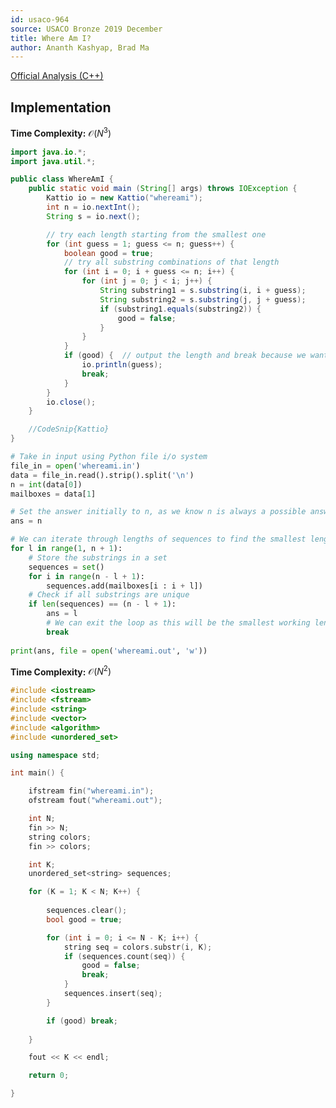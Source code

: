 ```yaml
---
id: usaco-964
source: USACO Bronze 2019 December
title: Where Am I?
author: Ananth Kashyap, Brad Ma
---
```


[Official Analysis (C++)](http://www.usaco.org/current/data/sol_whereami_bronze_dec19.html)

## Implementation

**Time Complexity:** $\mathcal{O}(N^3)$

<LanguageSection>
	
<JavaSection>

```java
import java.io.*;
import java.util.*;

public class WhereAmI {
	public static void main (String[] args) throws IOException {
		Kattio io = new Kattio("whereami");
		int n = io.nextInt();
		String s = io.next();

		// try each length starting from the smallest one
		for (int guess = 1; guess <= n; guess++) {
			boolean good = true;
			// try all substring combinations of that length
			for (int i = 0; i + guess <= n; i++) {
				for (int j = 0; j < i; j++) {
					String substring1 = s.substring(i, i + guess);
					String substring2 = s.substring(j, j + guess);
					if (substring1.equals(substring2)) {
						good = false;
					}
				}
			}
			if (good) {  // output the length and break because we want the minimum
				io.println(guess);
				break;
			}
		}
		io.close();
	}

	//CodeSnip{Kattio}
}
```
	
</JavaSection>

<PySection>

```python
# Take in input using Python file i/o system
file_in = open('whereami.in')
data = file_in.read().strip().split('\n')
n = int(data[0])
mailboxes = data[1]

# Set the answer initially to n, as we know n is always a possible answer
ans = n

# We can iterate through lengths of sequences to find the smallest length
for l in range(1, n + 1):
	# Store the substrings in a set
	sequences = set()
	for i in range(n - l + 1):
		sequences.add(mailboxes[i : i + l])
	# Check if all substrings are unique
	if len(sequences) == (n - l + 1):
		ans = l
		# We can exit the loop as this will be the smallest working length
		break
		
print(ans, file = open('whereami.out', 'w'))
```

</PySection>
	
<CPPSection>
	
**Time Complexity:** $\mathcal{O}(N^2)$

```cpp
#include <iostream>
#include <fstream>
#include <string>
#include <vector>
#include <algorithm>
#include <unordered_set>

using namespace std;

int main() {

    ifstream fin("whereami.in");
    ofstream fout("whereami.out");

    int N;
    fin >> N;
    string colors;
    fin >> colors;

    int K;
    unordered_set<string> sequences;

    for (K = 1; K < N; K++) {
        
        sequences.clear();
        bool good = true;

        for (int i = 0; i <= N - K; i++) {
            string seq = colors.substr(i, K);
            if (sequences.count(seq)) {
                good = false;
                break;
            }
            sequences.insert(seq);
        }

        if (good) break;
    
    }

    fout << K << endl;

    return 0;

}
```
	
</CPPSection>

</LanguageSection>
